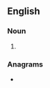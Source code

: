{{also|hip bones}}
==English==

===Noun===
{{head|en|noun form}}

# {{plural of|en|hipbone}}

===Anagrams===
* {{anagrams|en|a=behinops|hopbines}}